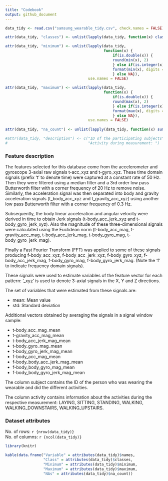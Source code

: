 ```yaml
---
title: "Codebook"
output: github_document
---
```


```r

data_tidy <- read.csv("samsung_wearable_tidy.csv", check.names = FALSE)

```

```r

attr(data_tidy, "classes") <- unlist(lapply(data_tidy, function(x) class(x)), use.names = FALSE)

attr(data_tidy, "minimum") <- unlist(lapply(data_tidy, 
                                            function(x) {
                                                if(is.double(x)) {
                                                round(min(x), 2)
                                                } else if(is.integer(x)) {
                                                format(min(x), digits = 0)
                                                } else NA}),
                                     use.names = FALSE)

attr(data_tidy, "maximum") <- unlist(lapply(data_tidy, 
                                            function(x) {
                                                if(is.double(x)) {
                                                round(max(x), 2)
                                                } else if(is.integer(x)) {
                                                format(max(x), digits = 0)
                                                } else NA}),
                                     use.names = FALSE) 
                                            
attr(data_tidy, "na_count") <- unlist(lapply(data_tidy, function(x) sum(is.na(x))), use.names = FALSE)

#attr(data_tidy, "description") <- c("ID of the participating subjects",
#                                    "Activity during measurement: ")


```

### Feature description

The features selected for this database come from the accelerometer and gyroscope 3-axial raw signals t-acc_xyz and t-gyro_xyz. These time domain signals (prefix 't' to denote time) were captured at a constant rate of 50 Hz. Then they were filtered using a median filter and a 3rd order low pass Butterworth filter with a corner frequency of 20 Hz to remove noise. Similarly, the acceleration signal was then separated into body and gravity acceleration signals (t_body_acc_xyz and t_gravity_acc_xyz) using another low pass Butterworth filter with a corner frequency of 0.3 Hz. 

Subsequently, the body linear acceleration and angular velocity were derived in time to obtain Jerk signals (t-body_acc_jerk_xyz and t-body_gyro_jerk_xyz). Also the magnitude of these three-dimensional signals were calculated using the Euclidean norm (t-body_acc_mag, t-gravity_acc_mag, t-body_acc_jerk_mag, t-body_gyro_mag, t-body_gyro_jerk_mag). 

Finally a Fast Fourier Transform (FFT) was applied to some of these signals producing f-body_acc_xyz, f-body_acc_jerk_xyz, f-body_gyro_xyz, f-body_acc_jerk_mag, f-body_gyro_mag, f-body_gyro_jerk_mag. (Note the 'f' to indicate frequency domain signals). 

These signals were used to estimate variables of the feature vector for each pattern: '_xyz' is used to denote 3-axial signals in the X, Y and Z directions.

The set of variables that were estimated from these signals are:

- mean: Mean value
- std: Standard deviation


Additional vectors obtained by averaging the signals in a signal window sample:

- t-body_acc_mag_mean              
- t-gravity_acc_mag_mean    
- t-body_acc_jerk_mag_mean 
- t-body_gyro_mag_mean       
- t-body_gyro_jerk_mag_mean     
- f-body_acc_mag_mean      
- f-body_body_acc_jerk_mag_mean
- f-body_body_gyro_mag_mean
- f-body_body_gyro_jerk_mag_mean


The column subject contains the ID of the person who was wearing the wearable and did the different activities.

The column activity contains information about the activities during the respective measurement: LAYING, SITTING, STANDING, WALKING, WALKING_DOWNSTAIRS, WALKING_UPSTAIRS.



### Dataset attributes

No. of rows: `r {nrow(data_tidy)}`
\
No. of columns: `r {ncol(data_tidy)}`

```r
library(knitr)

kable(data.frame("Variable" = attributes(data_tidy)$names,
                 "Class" = attributes(data_tidy)$classes,
                 "Minimum" = attributes(data_tidy)$minimum,
                 "Maximum" = attributes(data_tidy)$maximum,
                 "NAs" = attributes(data_tidy)$na_count))

```

